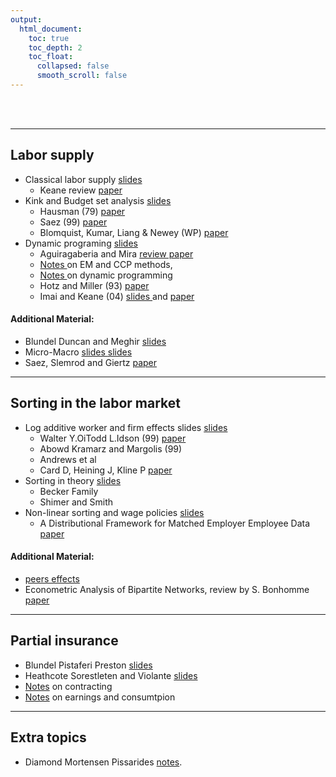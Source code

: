 ```yaml
---
output:
  html_document:
    toc: true
    toc_depth: 2
    toc_float:
      collapsed: false
      smooth_scroll: false
---
```


<br/><br/>

<hr>

## Labor supply

  - Classical labor supply [slides <i class="fa fa-download" aria-hidden="true"></i> ](pdf/slides-laborsupply-micro.pdf)
    - Keane review [paper <i class="fa fa-external-link" aria-hidden="true"></i> ](https://www.aeaweb.org/articles?id=10.1257/jel.49.4.961)
  - Kink and Budget set analysis [slides <i class="fa fa-download" aria-hidden="true"></i>](pdf/slides-laborsupply-kink.pdf)
    - Hausman (79) [paper <i class="fa fa-external-link" aria-hidden="true"></i>](http://www.sciencedirect.com/science/article/pii/0165176579901125)
    - Saez (99) [paper <i class="fa fa-external-link" aria-hidden="true"></i>](https://www.google.com/url?sa=t&rct=j&q=&esrc=s&source=web&cd=1&cad=rja&uact=8&ved=0ahUKEwi-n6nJ29LWAhUrjVQKHbMqAvcQFggoMAA&url=https%3A%2F%2Feml.berkeley.edu%2F~saez%2FsaezAEJ10bunching.pdf&usg=AOvVaw3V2fUdMXmYWDStnsPlmwZh)
    - Blomquist, Kumar, Liang & Newey (WP) [paper <i class="fa fa-external-link" aria-hidden="true"></i>](https://economics.mit.edu/files/9732)
  - Dynamic programing [slides <i class="fa fa-download" aria-hidden="true"></i>](pdf/slides-laborsupply-dynprog2.pdf)
    - Aguiragaberia and Mira [review paper <i class="fa fa-external-link" aria-hidden="true"></i>](http://www.sciencedirect.com/science/article/pii/S0304407609001985)
    - [Notes <i class="fa fa-download" aria-hidden="true"></i>](pdf/em.pdf) on EM and CCP methods, 
    - [Notes <i class="fa fa-download" aria-hidden="true"></i>](pdf/slides-laborsupply-dynprog.pdf) on dynamic programming
    - Hotz and Miller (93) [paper <i class="fa fa-external-link" aria-hidden="true"></i>](https://www.google.com/url?sa=t&rct=j&q=&esrc=s&source=web&cd=1&cad=rja&uact=8&ved=0ahUKEwjp0PuP8-PWAhVEI1AKHeszDsoQFgguMAA&url=https%3A%2F%2Fwww.jstor.org%2Fstable%2F2298122&usg=AOvVaw1hZLKkCNQ6un9Fbw_tvQyx)
    - Imai and Keane (04) [slides <i class="fa fa-download" aria-hidden="true"></i>](pdf/slides-laborsupply-IK.pdf) and [paper <i class="fa fa-external-link" aria-hidden="true"></i>](https://www.google.com/url?sa=t&rct=j&q=&esrc=s&source=web&cd=1&cad=rja&uact=8&ved=0ahUKEwjW88_r29LWAhUExFQKHfU9AD4QFggoMAA&url=http%3A%2F%2Ffaculty.smu.edu%2Fmillimet%2Fclasses%2Feco7321%2Fpapers%2Fimai%2520keane%25202004.pdf&usg=AOvVaw2-05Q9lgrUj3hPLTl7_WdP)

#### Additional Material:

 - Blundel Duncan and Meghir [slides <i class="fa fa-download" aria-hidden="true"></i>](pdf/slides-laborsupply-bdm.pdf)
 - Micro-Macro [slides <i class="fa fa-download" aria-hidden="true"></i>](pdf/slides-laborsupply-micromacro.pdf) [slides <i class="fa fa-download" aria-hidden="true"></i>](pdf/slides-laborsupply-micromacro2.pdf)
 -  Saez, Slemrod and Giertz [paper <i class="fa fa-external-link" aria-hidden="true"></i>](https://eml.berkeley.edu/~saez/saez-slemrod-giertzJEL12.pdf)

<hr>

## Sorting in the labor market

 - Log additive worker and firm effects slides [slides <i class="fa fa-download" aria-hidden="true"></i>](pdf/slides-sorting-part1.pdf)
    - Walter Y.OiTodd L.Idson (99) [paper](http://www.sciencedirect.com/science/article/pii/S1573446399300195)
    - Abowd Kramarz and Margolis (99)
    - Andrews et al
    - Card D, Heining J, Kline P [paper <i class="fa fa-external-link" aria-hidden="true"></i>](https://www.google.com/url?sa=t&rct=j&q=&esrc=s&source=web&cd=1&cad=rja&uact=8&ved=0ahUKEwjXh-C24NLWAhXmz1QKHXWcAEsQFggoMAA&url=http%3A%2F%2Fwww.nber.org%2Fpapers%2Fw18522&usg=AOvVaw2SE0O9buy8MBSzys-GSDwM)
 - Sorting in theory [slides <i class="fa fa-download" aria-hidden="true"></i>](pdf/slides-sorting-part2.pdf)
    - Becker Family
    - Shimer and Smith 
 - Non-linear sorting and wage policies [slides <i class="fa fa-download" aria-hidden="true"></i>](pdf/slides-sorting-part3.pdf)
    - A Distributional Framework for
Matched Employer Employee Data [paper <i class="fa fa-external-link" aria-hidden="true"></i>](https://drive.google.com/file/d/0B13ohL0_ULTDTFJwUEdPOW5BX28/view)

#### Additional Material:

 - [peers effects ](http://www.christiandustmann.com/content/4-research/8-peer-effects-in-the-workplace/cornelissen_etal_2017_aer.pdf)
 - Econometric Analysis of Bipartite Networks, review by S. Bonhomme [paper <i class="fa fa-external-link" aria-hidden="true"></i>](https://drive.google.com/file/d/0B13ohL0_ULTDN2xlVWxFbXRkVkE/view)

<hr>

## Partial insurance

 - Blundel Pistaferi Preston  [slides]()
 - Heathcote Sorestleten and Violante [slides]()
 - [Notes](pdf/contracting.pdf) on contracting
 - [Notes](pdf/PartialInsurance.pdf) on earnings and consumtpion

<hr>

## Extra topics

 - Diamond Mortensen Pissarides [notes](pdf/LaborSearch.pdf).
